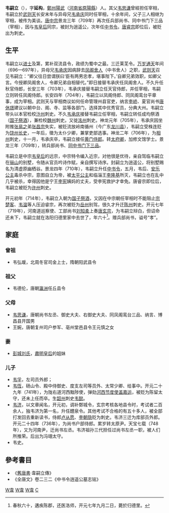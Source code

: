 '''韦嗣立'''（{{bd|660年||719年|10月19日|}}），字'''延构'''，[[郑州_(古代)|鄭州]][[原阳县|陽武]]（[[河南省|河南省]][[原阳县|原陽縣]]）人。其父[[韦思谦|韦思谦]]曾經担任宰相，韦嗣立於[[武则天|武则天]]长安末年与异母兄[[韦承庆|韦承庆]]同时任宰相，十余年间，父子三人相继为宰相，被传为美谈。[[唐中宗|唐中宗]]景龙三年（709年）再次任兵部尚书、同中书门下三品（宰相），因与[[韦皇后|韦皇后]]同宗，被封为逍遥公，次年任[[中书令|中书令]]。[[唐睿宗|唐睿宗]]即位后，被贬出为刺史。

==生平==
韦嗣立以[[进士|进士]]及第，累补双流县令，政绩为蜀中之最。三迁莱芜令。[[万岁通天|万岁通天]]年间（696—697年），异母兄[[韦承庆|韦承庆]]因病辞去[[凤阁舍人|凤阁舍人]]（中书舍人）之职，[[武则天|武则天]]召见韦嗣立：“卿父往日尝谓朕曰‘臣有两男忠孝，堪事陛下。’自卿兄弟效职，如卿父言。今授卿凤阁舍人，令卿兄弟自相替代。”即日接替韦承庆任凤阁舍人。不久升任秋官侍郎，长安三年（703年），韦承庆接替韦嗣立任天官侍郎，并任宰相，韦嗣立则转任凤阁侍郎。长安四年（704年），韦嗣立以凤阁侍郎、同凤阁鸾台平章事，成为宰相。武则天与宰相商议如何任命管理州县官吏，纳言[[李峤|李峤]]、夏官尚书[[唐休璟|唐休璟]]建议以朝中台、阁、寺、监等各部门，选择其中优秀官员，分典大州。韦嗣立带头以本官检校[[汴州|汴州]]刺史。不久[[韦承庆|韦承庆]]接替韦嗣立任宰相，韦嗣立转任成均祭酒（[[国子祭酒|国子祭酒]]），兼检校[[魏州|魏州]]刺史。又徙[[洺州|洺州]]刺史。神龙元年（705年），韦承庆因坐附推[[张易之|张易之]]弟[[张昌宗|张昌宗]]失实，被贬流放岭南循州（今广东[[龙川县|龙川县]]），韦嗣立受株连贬为[[饶州_(隋朝)|饶州]][[长史|长史]]，一年后，徵为太仆少卿，兼掌吏部选事。神龙二年（706年），为[[相州_(北周)|相州]]刺史，十一月，韦承庆卒，韦嗣立接任[[黄门侍郎|黄门侍郎]]。转[[太府卿|太府卿]]，加修文馆学士。景龙三年（709年），转兵部尚书、[[同中书门下三品|同中书门下三品]]。

韦嗣立是中宗[[韦皇后|韦皇后]]的远宗，中宗特令编入近宗，对他很是优待，亲自驾临韦嗣立在[[骊山|骊山]]的别墅，令随从官员吟诗作赋，亲自撰写诗序。封嗣立为逍遥公，将别墅赐名为清虚原幽栖谷。景龙四年（710年），韦嗣立升任[[中书令|中书令]]，五月，韦后、[[安乐公主|安乐公主]]毒杀中宗，意图自立为帝，被[[太平公主|太平公主]]和临淄王[[唐玄宗|李隆基]]所灭，韦嗣立也在乱中几乎被杀，幸得因他是宁王[[李憲_(寧王)|李宪]]姨妈的丈夫，受李宪救护才幸免。唐睿宗即位后，韦嗣立被贬为[[许州|许州]]刺史。

开元初年（714年），韦嗣立入朝为[[国子祭酒|国子祭酒]]，又因在中宗朝任宰相时不能阻止[[宗楚客|宗楚客]]、[[韦温|韦温]]等人压迫睿宗，再次被贬为[[岳州|岳州]]别驾，很久才升迁[[陈州|陈州]]刺史。开元七年（719年），河南道巡察使、工部尚书[[刘知柔|刘知柔]]上奏[[唐玄宗|唐玄宗]]，为韦嗣立辩白，但诏命还未下，韦嗣立就在洛阳归德里家中去世了，年六十<ref>春秋六十，遘疾陈郡，还医洛师，开元七年九月二日，薨於归德里。</ref>。赠兵部尚书，谥号“孝”。

==家庭==
===曾祖===
*韦弘瑗，北周冬官司金上士，隋朝阳武县令

===祖父===
* 韦德伦，唐朝[[瀛洲|瀛洲]]任丘县令

===父母===
* [[韦思谦|韦思谦]]，唐朝尚书左丞、御史大夫、右御史大夫、同凤阁鸾台三品、纳言、博昌县开国男
*王婉，唐朝复州司户参军、亳州堂邑县令王元慎之女

===妻===
*[[彭城刘氏|彭城刘氏]]，[[肅明皇后|肅明皇后]]的姐妹

===儿子===
* [[韦孚|韦孚]]，左司员外郎；
* [[韦恆|韦恆]]，砀山令、殿中侍御史、度支左司等员外、太常少卿、给事中。开元二十九年（741年），为陇右道河西黜陟使，弹劾[[河西节度使|河西节度使]][[盖嘉运|盖嘉运]]，被贬为陈留太守，还未上任而卒。生[[韶州|韶州]]刺史[[韦懿|韦懿]]。
* [[韦济|韦济]]，以文章闻名，开元初，调补鄄城令，玄宗考核各地县令时，考试者二百余人，独韦济为第一名，升任醴泉令。其他考试不合格的有五十多人，被全部打发回去重新读书，侍郎[[卢从愿|卢从愿]]、[[李朝隐|李朝隐]]贬为刺史。韦济三迁为库部员外郎。开元二十四年（736年），为尚书户部侍郎。累岁转太原尹。天宝七载（748年），又为河南尹，迁尚书左丞。韦济祖孙三代担任过尚书左丞一职，被人们所推荣。后出为冯翊太守。
* 韦史。

==參考書目==
{{reflist}}
* 《[[舊唐書|舊唐書]]·韋嗣立傳》
* 《全唐文》卷二三二《中书令逍遥公墓志铭》

[[Category:唐朝宰相|W韋]]
[[Category:唐朝進士|W韋]]
[[Category:原陽人|W韋]]
[[Category:京兆韦氏|C]]